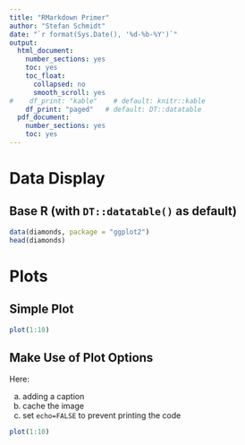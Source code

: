 ```yaml
---
title: "RMarkdown Primer"
author: "Stefan Schmidt"
date: "`r format(Sys.Date(), '%d-%b-%Y')`"
output:
  html_document:
    number_sections: yes
    toc: yes
    toc_float:
      collapsed: no
      smooth_scroll: yes
#    df_print: "kable"    # default: knitr::kable
    df_print: "paged"   # default: DT::datatable
  pdf_document:
    number_sections: yes
    toc: yes
---
```


# Data Display

## Base R (with `DT::datatable()` as default)

```r
data(diamonds, package = "ggplot2")
head(diamonds)
```

# Plots

## Simple Plot

```r
plot(1:10)
```

## Make Use of Plot Options

Here:

a. adding a caption
a. cache the image
a. set `echo=FALSE` to prevent printing the code

```r
plot(1:10)
```